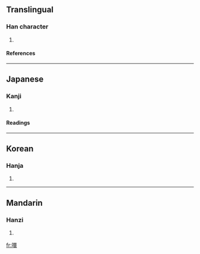 ==Translingual==
===Han character===
{{Han char|rn=30|rad=口|as=13|sn=16|four=6603<sub>2</sub>|canj=口田中女 (RWLV)}}
# {{defn|Han}}
====References====
{{Han ref|kx=0210.210|dkj=04393|dj=0433.090|hdz=10691.110|uh=566E|ud=22126|bh=E8FE|bd=59646}}
----
==Japanese==
===Kanji===
{{ja-kanji|grade=|rs=口13}}
# {{defn|Japanese}} 
====Readings====
{{ja-readings|on=[[えん]] (en)|kun=}}
----
==Korean==
===Hanja===
{{ko-hanja|hangeul=연|rv=yeon|mr=yŏn}}
# {{defn|Korean}}
----
==Mandarin==
===Hanzi===
{{cmn-hanzi|pin=[[yuān]] (yuan1)|wg=yüan<sup>1</sup>}}
# {{defn|Mandarin}}

[[fr:噮]]